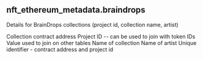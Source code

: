 ## nft_ethereum_metadata.braindrops 
Details for BrainDrops collections (project id, collection name, artist)


<ParamField path="contract_address">
Collection contract address
</ParamField>
<ParamField path="project_id">
Project ID -- can be used to join with token IDs
</ParamField>
<ParamField path="project_id_base_value">
Value used to join on other tables
</ParamField>
<ParamField path="collection_name">
Name of collection
</ParamField>
<ParamField path="artist_name">
Name of artist
</ParamField>
<ParamField path="art_collection_unique_id">
Unique identifier - contract address and project id
</ParamField>

